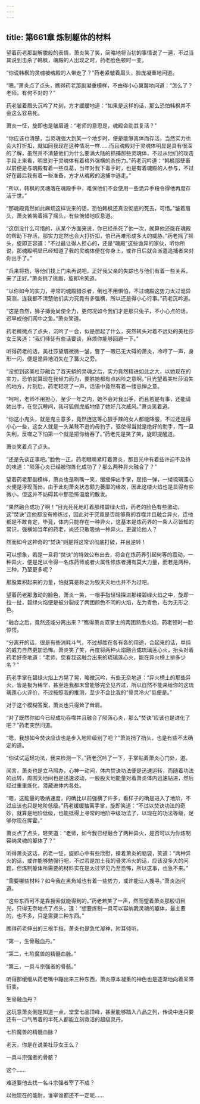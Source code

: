 ```yaml
---
---
---
```

title: 第661章 炼制躯体的材料
---



望着药老那副解脱般的表情，萧炎笑了笑，简略地将当初的事情说了一遍，不过当其说到击杀了韩枫，魂殿的人出现之时，药老脸色顿时一变。

“你说韩枫的灵魂被魂殿的人带走了？”药老紧皱着眉头，脸庞凝重地问道。

“嗯。”萧炎点了点头，瞧得药老那副凝重模样，不由得小心翼翼地问道：“怎么了？老师，有何不对的？”

药老皱着眉头沉吟了片刻，方才缓缓地道：“如果是这样的话，那么恐怕韩枫并不会这么容易死。

萧炎一怔，旋即也是皱眉道：“老师的意思是，魂殿会助其复活？”

“你应该也清楚，当灵魂强大到某一个地步时，便是能够离体而存活，当然实力也会大打折扣，就如同我现在这种情况一样……而且魂殿对于灵魂体明显是具有很深的了解，虽然并不清楚他们为什么要满大陆的抓捕那些灵魂体，不过从他们的攻击手段上来看，明显对于灵魂体有着格外强横的杀伤力。”药老沉吟道：“韩枫那孽畜以前便是与魂殿有着一些瓜葛，当年对我下毒手时，也是有着魂殿的人参与，不过好在最后我有着一些准备，方才从魂殿的追捕中逃走。”

“所以，韩枫的灵魂落在魂殿手中，难保他们不会使用一些诡异手段令得他再度存活于世。”

“那魂殿竟然如此麻烦这样说来的话，恐怕韩枫还真没彻底的死去，可惜。”皱着眉头，萧炎苦笑着摇了摇头，有些惋惜地叹息道。

“这倒没什么可惜的，从某个方面来说，你已经杀死了他一次，就算他还能在魂殿的帮助下存活，那实力定然也会大打折扣，怕已再难形成多大的威胁。”药老摇了摇头，旋即正容道：“不过最让得人担心的，还是“魂殿”这些诡异的家伙，听你所说，那魂殿明显已经知道了我的灵魂体便在你身上，或许日后就会派遣追捕者来对你出手了。”

“兵来将挡，等他们找上门来再说吧，正好我父亲的失踪也与他们有着一些关系，来了正好。”萧炎挑了挑眉，旋即冷笑道。

“以你如今的实力，寻常的魂殿猎杀者，倒也不用惧怕，不过魂殿这势力太过诡异莫测，连我都不清楚他们实力究竟有多强横，所以还是得小心行事。”药老沉吟道。

“这是自然，狮子搏兔尚使全力，更何况如今我们才是那只兔子，不小心点的话，迟早成他们网中之鱼。”萧炎笑道。

药老微微点了点头，沉吟了一会，似是想起了什么，突然转头对着不远处的美杜莎女王笑道：“我们师徒有些话要谈，麻烦你能够回避一下。”

听得药老的话，美杜莎黛眉微微一皱，瞥了一眼已无大碍的萧炎，冷哼了一声，身形一闪，便是诡异地消失在了篝火之旁。

“没想到这美杜莎融合了吞天蟒的灵魂之后，实力竟然精进如此之大，以她现在的实力，恐怕就算现在我倾力而为，要胜她都有点凶险之意啊。”目光望着美杜莎消失的地方，片刻后，药老轻叹了一声，话语中竟然有着一缕忌惮之意。

“呵呵，老师不用担心，至少一年之内，她不会对我出手，而且若是有事，还能请她出手，在您沉睡间，我可狐假虎威地借了她好几次威风。”萧炎笑着道。

“你这小鬼头，就是鬼主意多，竟然连这等心狠手辣的女人都能降服，不过还是得小心一些，这女人就是一头某骜不逊的母豹子，驱使得当就是绝好的助手，而一旦失利，反噬之下怕第一个就是把你给吞了。”药老先是笑了笑，旋即提醒道。

萧炎笑着点了点头。

“还是先谈正事吧。”脸色一正，药老眼睛紧盯着萧炎，那目光中有着些许迫不及待的味道：“陨落心炎已经被你炼化成功了？那么两种异火融合了？”

望着药老那副模样，萧炎也是咧嘴一笑，缓缓伸出手掌，屈指一弹，一缕琉璃莲心火便是浮现而出，由于此刻萧炎状态颇为萎靡的缘故，因此这缕火焰也是显得有些微小，但这并不妨碍其中那恐怖温度的散发。

“果然融合成功了啊！”目光死死地盯着那缕碧绿火焰，药老的脸色有些激动，这“焚诀”连他都没有修炼过，因此对于究竟是否能够真的吞噬并且融合异火，连他都是不敢肯定，毕竟，体内只能存在一种异火，这基本是炼药界的一条人尽皆知的常识，强横如当年的药老，尚还只敢吸纳一种异火，更遑论他人？

然而如今这神奇的“焚诀”则是将这常识彻底打破，并且逆转！

可以想象，若是一旦将“焚诀”的特效公布出去，将会在炼药界引起何等的震动，一种异火，便是足以令得一名炼药师或者火属性修炼者拥有莫大力量，而若是两种，三种，乃至更多呢？

那股累积起来的力量，怕就算是称之为毁天灭地也并不为过吧。

望着药老那激动的脸色，萧炎一笑，一根手指轻轻探进那缕碧绿火焰之中，旋即一拉一扯，碧绿火焰便是被分裂成了两团颜色不同的火焰，左为青色，右为无形之色。

“融合之后，竟然还能分离出来？”瞧得萧炎双掌土的两团熟悉火焰，药老顿时一脸惊愕。

“分离开的话，很是有些消耗斗气，不过却胜在各有各的用途，合起来的话，单纯的威力自然更加恐怖。萧炎笑了笑，再度将两种火焰融合成琉璃莲心火，抬头对着药老好奇地道：“老师，您看我这融合出来的琉璃莲心火，能在异火榜上排多少名？”

药老手掌在碧绿火焰上方晃了晃，略微沉吟，有些无奈地道：“异火榜土的那些异火，皆是极为稀罕，甚至连我都未曾能够完全见齐过，所以自然不能来给你的这琉璃莲心火评价，不过按照我的推测，至少不会比我的“骨灵冷火”低便是。”

对于这个模糊答案，萧炎也只得耸了耸肩。

“对了既然你如今已经成功吞噬并且融合了陨落心炎，那么“焚诀”应该也是进化了吧？”药老突然问道。

“嗯，我想如今焚诀应该也是步入地阶级别了吧？”萧炎捎了捎头，也是有些不太确定的道。

“你试试运轻功法，我来检测一下。”药老沉吟了一下，手掌贴着萧炎心门处，道。

闻言，萧炎也是立马照办，心神一动间，体内焚诀功法便是迅速运转，而随着功法的运转，周围天地间也是迅速波动，一股股天地能量对着萧炎体内迅速钻进，然后经过重重炼化，潜藏进体内各处。

“嗯，这能量的吸纳速度，的确比以前强横了许多，看样子的确是进入了地阶，不过应该也只是地阶低级。”药老缓缓抽离手掌，旋即笑道：“不过以焚诀功法的奇妙，就算是地阶低级，也能抵得上寻常的地阶中级功法了，以现在的功法等级，足够你现在挥霍。”

萧炎点了点头，轻笑道：“老师，如今我已经融合了两种异火，是否可以为你炼制容纳灵魂的躯体了？”

听得萧炎这话，药老一怔，旋即心中有些欣慰，摸着萧炎的脑袋，笑道：“两种异火的话，或许能够勉强行吧，不过若是加土我的骨灵冷火的话，应该没多大的问题，但炼制躯体所需要的材料实在是太过罕见乃至恐怖，所以这事，也急不来。”

“需要哪些材料？如今我在黑角域也有着一些势力，或许能让人搜寻。”萧炎追问道。

“这些东西可不是靠搜索就能得到的。”药老若笑了一声，然而望着萧炎那殷切目光，只得无奈地点了点头，道：“想要炼制一具可以容纳我灵魂的躯体，最主要的，也不多，只是需要三种东西。”

瞧得药老伸出的三根手指，萧炎也是急忙凝神，附耳倾听。

“第一，生骨融血丹。”

“第二，七阶魔兽的精髓血脉。”

“第三，一具斗宗强者的骨骸。”

听得那缓缓从药老嘴中蹦出来三种东西，萧炎原本凝重的神色也是逐渐地向着呆滞衍变。

生骨融血丹？

这玩意萧炎倒是知道一点，堂堂七品顶峰，甚至能够踏入八品之列，传说中连只要还有一口气吊着的半死人都能立刻救活的超级灵丹。

七阶魔兽的精髓血脉？

老天，你是在说美杜莎女王么？

一具斗宗强者的骨骸？

这个……

难道要他去找一名斗宗强者宰了不成？

以他现在的能耐，谁宰谁都还不一定呢……